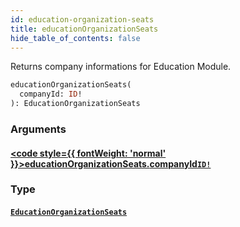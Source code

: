 ```yaml
---
id: education-organization-seats
title: educationOrganizationSeats
hide_table_of_contents: false
---
```








Returns company informations for Education Module.

```graphql
educationOrganizationSeats(
  companyId: ID!
): EducationOrganizationSeats
```


### Arguments

#### [<code style={{ fontWeight: 'normal' }}>educationOrganizationSeats.<b>companyId</b></code>](#)<Bullet />[`ID!`](/api/graphql/documentation/scalars/id) <Badge class="secondary" text="non-null"/> <Badge class="secondary" text="scalar"/>
> 
> 

### Type

#### [`EducationOrganizationSeats`](/api/graphql/documentation/objects/education-organization-seats) <Badge class="secondary" text="object"/>
> 
> 





